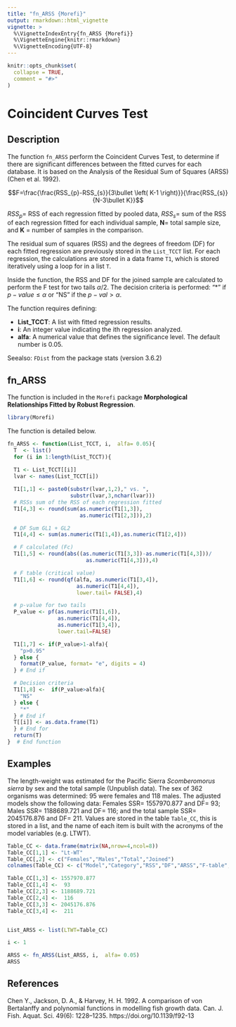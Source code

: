 ```yaml
---
title: "fn_ARSS {Morefi}"
output: rmarkdown::html_vignette
vignette: >
  %\VignetteIndexEntry{fn_ARSS {Morefi}}
  %\VignetteEngine{knitr::rmarkdown}
  %\VignetteEncoding{UTF-8}
---
```


```r
knitr::opts_chunk$set(
  collapse = TRUE,
  comment = "#>"
)
```

# Coincident Curves Test

## Description

The function `fn_ARSS` perform the Coincident Curves Test, to determine if there
are significant differences between the fitted curves for each database. It is 
based on the Analysis of the Residual Sum of Squares (ARSS) (Chen et al. 1992).


$$F=\frac{\frac{RSS_{p}-RSS_{s}}{3\bullet \left( K-1 \right)}}{\frac{RSS_{s}}{N-3\bullet K}}$$

$RSS_{p}$= RSS of each regression fitted by pooled data, $RSS_{s}$= sum of the 
RSS of each regression fitted for each individual sample, **N**= total sample 
size, and **K** = number of samples in the comparison.


The residual sum of squares (RSS) and the degrees of freedom (DF) for each 
fitted regression are previously stored in the `List_TCCT` list. For each 
regression, the calculations are stored in a data frame `T1`, which is stored
iteratively using a loop for in a list `T`.


Inside the function, the RSS and DF for the joined sample are calculated to 
perform the F test for two tails $\alpha/2$. The decision criteria is performed:
"*" if $p-value\le \alpha$ or "NS" if the $p-val\gt \alpha$.


The function requires defining:

 * **List_TCCT**: A list with fitted regression results.  
 * **i**:  An integer value indicating the ith regression analyzed.
 * **alfa**: A numerical value that defines the significance level. The default number is 0.05.


Seealso: `FDist` from the package stats (version 3.6.2)


## fn_ARSS

The function is included in the `Morefi` package **Morphological Relationships 
Fitted by Robust Regression**.


```r
library(Morefi)
```


The function is detailed below.

```r
fn_ARSS <- function(List_TCCT, i,  alfa= 0.05){
  T  <- list()
  for (i in 1:length(List_TCCT)){
  
  T1 <- List_TCCT[[i]]
  lvar <- names(List_TCCT[i])

  T1[1,1] <- paste0(substr(lvar,1,2)," vs. ",
                    substr(lvar,3,nchar(lvar)))
  # RSSs sum of the RSS of each regression fitted
  T1[4,3] <- round(sum(as.numeric(T1[1,3]),
                       as.numeric(T1[2,3])),2)

  # DF Sum GL1 + GL2
  T1[4,4] <- sum(as.numeric(T1[1,4]),as.numeric(T1[2,4]))

  # F calculated (Fc)
  T1[1,5] <- round(abs((as.numeric(T1[3,3])-as.numeric(T1[4,3]))/
                         as.numeric(T1[4,3])),4)

  # F table (critical value)
  T1[1,6] <- round(qf(alfa, as.numeric(T1[3,4]),
                      as.numeric(T1[4,4]),
                      lower.tail= FALSE),4)

  # p-value for two tails
  P_value <- pf(as.numeric(T1[1,6]),
                as.numeric(T1[4,4]),
                as.numeric(T1[3,4]),
                lower.tail=FALSE)

  T1[1,7] <- if(P_value>1-alfa){
    "p>0.95"
  } else {
    format(P_value, format= "e", digits = 4)
  } # End if

  # Decision criteria
  T1[1,8] <-  if(P_value>alfa){
    "NS"
  } else {
    "*"
  } # End if
  T[[i]] <- as.data.frame(T1)
  } # End for
  return(T)
}  # End function
```


## Examples

The length-weight was estimated for the Pacific Sierra *Scomberomorus sierra*
by sex and the total sample (Unpublish data). The sex of 362 organisms was 
determined: 95 were females and 118 males. The adjusted models show the following
data: Females SSR= 1557970.877 and DF= 93; Males SSR= 1188689.721 and DF= 116; and 
the total sample SSR= 2045176.876 and DF= 211. Values are stored in the table 
`Table_CC`, this is stored in a list, and the name of each item is built with 
the acronyms of the model variables (e.g. LTWT).

```r
Table_CC <- data.frame(matrix(NA,nrow=4,ncol=8))
Table_CC[1,1] <- "Lt-WT" 
Table_CC[,2] <- c("Females","Males","Total","Joined")
colnames(Table_CC) <- c("Model","Category","RSS","DF","ARSS","F-table","p-value","Criteria")

Table_CC[1,3] <- 1557970.877
Table_CC[1,4] <-  93 
Table_CC[2,3] <- 1188689.721
Table_CC[2,4] <-  116 
Table_CC[3,3] <- 2045176.876
Table_CC[3,4] <-  211 


List_ARSS <- list(LTWT=Table_CC)

i <- 1

ARSS <- fn_ARSS(List_ARSS, i,  alfa= 0.05)
ARSS
```


## References

Chen Y., Jackson, D. A., & Harvey, H. H. 1992. A comparison of von Bertalanffy and polynomial functions in modelling fish growth data. Can. J. Fish. Aquat. Sci. 49(6): 1228–1235. https://doi.org/10.1139/f92-13
